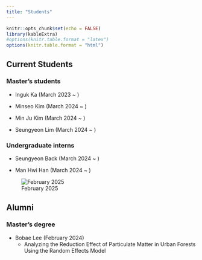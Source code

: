 ```yaml
---
title: "Students"
---
```


```r
knitr::opts_chunk$set(echo = FALSE)
library(kableExtra)
#options(knitr.table.format = "latex")
options(knitr.table.format = "html")
```

## Current Students

### Master's students

```{=html}
<!--
-   Jeongeun Lee (March 2023 \~)
-->
```

-   Inguk Ka (March 2023 \~ )

-   Minseo Kim (March 2024 \~ )

-   Min Ju Kim (March 2024 \~ )

-   Seungyeon Lim (March 2024 \~ )

### Undergraduate interns

-   Seungyeon Back (March 2024 \~ )

-   Man Hwi Han (March 2024 \~ )

![February 2025](images/Lab2025-Feb1.jpg){}

## Alumni

### Master's degree

-   Bobae Lee (February 2024)
    -   Analyzing the Reduction Effect of Particulate Matter in Urban Forests Using the Random Effects Model

```{=html}
<!--
국립산림과학원
-->
```
